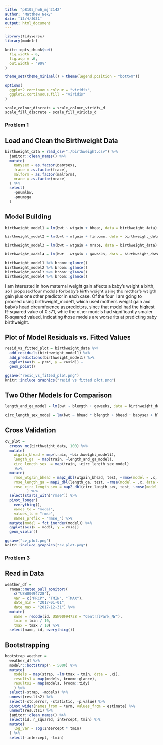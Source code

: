 ```yaml
---
title: "p8105_hw6_mjn2142"
author: "Matthew Neky"
date: "12/4/2021"
output: html_document
---
```


```r
library(tidyverse)
library(modelr)

knitr::opts_chunk$set(
  fig.width = 6,
  fig.asp = .6,
  out.width = "90%"
)

theme_set(theme_minimal() + theme(legend.position = "bottom"))

options(
  ggplot2.continuous.colour = "viridis",
  ggplot2.continuous.fill = "viridis"
)

scale_colour_discrete = scale_colour_viridis_d
scale_fill_discrete = scale_fill_viridis_d
```

### Problem 1

## Load and Clean the Birthweight Data

```r
birthweight_data = read_csv("./birthweight.csv") %>% 
  janitor::clean_names() %>% 
  mutate(
    babysex = as.factor(babysex),
    frace = as.factor(frace),
    malform = as.factor(malform),
    mrace = as.factor(mrace)
  ) %>% 
  select(
    -pnumlbw,
    -pnumsga
  )
```

## Model Building

```r
birthweight_model1 = lm(bwt ~ wtgain + bhead, data = birthweight_data)

birthweight_model2 = lm(bwt ~ wtgain + fincome, data = birthweight_data)

birthweight_model3 = lm(bwt ~ wtgain + mrace, data = birthweight_data)

birthweight_model4 = lm(bwt ~ wtgain + gaweeks, data = birthweight_data)

birthweight_model1 %>% broom::glance()
birthweight_model2 %>% broom::glance()
birthweight_model3 %>% broom::glance()
birthweight_model4 %>% broom::glance()
```

I am interested in how maternal weight gain affects a baby's weight a birth, so I proposed four models for baby's birth weight using the mother's weigth gain plus one other predictor in each case. Of the four, I am going to proceed using birthweight_model1, which used mother's weight gain and baby's head circumference as predictors, since that model had the highest R-squared value of 0.571, while the other models had significantly smaller R-squared valued, indicating those models are worse fits at predicting baby birthweight.

## Plot of Model Residuals vs. Fitted Values

```r
resid_vs_fitted_plot = birthweight_data %>% 
  add_residuals(birthweight_model1) %>% 
  add_predictions(birthweight_model1) %>% 
  ggplot(aes(x = pred, y = resid)) +
  geom_point()

ggsave("resid_vs_fitted_plot.png")
knitr::include_graphics("resid_vs_fitted_plot.png")
```

## Two Other Models for Comparison

```r
length_and_ga_model = lm(bwt ~ blength + gaweeks, data = birthweight_data)

circ_length_sex_model = lm(bwt ~ bhead * blength + bhead * babysex + blength * babysex + bhead * blength * babysex, data = birthweight_data)
```

## Cross Validation

```r
cv_plot =
  crossv_mc(birthweight_data, 100) %>% 
  mutate(
    wtgain_bhead = map(train, ~birthweight_model1),
    length_ga  = map(train, ~length_and_ga_model),
    circ_length_sex  = map(train, ~circ_length_sex_model)
    )%>% 
  mutate(
    rmse_wtgain_bhead = map2_dbl(wtgain_bhead, test, ~rmse(model = .x, data = .y)),
    rmse_length_ga = map2_dbl(length_ga, test, ~rmse(model = .x, data = .y)),
    rmse_circ_length_sex = map2_dbl(circ_length_sex, test, ~rmse(model = .x, data = .y))
          ) %>% 
  select(starts_with("rmse")) %>% 
  pivot_longer(
    everything(),
    names_to = "model", 
    values_to = "rmse",
    names_prefix = "rmse_") %>% 
  mutate(model = fct_inorder(model)) %>% 
  ggplot(aes(x = model, y = rmse)) +
  geom_violin()

ggsave("cv_plot.png")
knitr::include_graphics("cv_plot.png")
```

### Problem 3

## Read in Data

```r
weather_df = 
  rnoaa::meteo_pull_monitors(
    c("USW00094728"),
    var = c("PRCP", "TMIN", "TMAX"), 
    date_min = "2017-01-01",
    date_max = "2017-12-31") %>%
  mutate(
    name = recode(id, USW00094728 = "CentralPark_NY"),
    tmin = tmin / 10,
    tmax = tmax / 10) %>%
  select(name, id, everything())
```

## Bootstrapping

```r
bootstrap_weather = 
  weather_df %>% 
  modelr::bootstrap(n = 5000) %>% 
  mutate(
    models = map(strap, ~lm(tmax ~ tmin, data = .x)),
    results1 = map(models, broom::glance),
    results2 = map(models, broom::tidy)
    ) %>% 
  select(-strap, -models) %>% 
  unnest(results2) %>% 
  select(-std.error, -statistic, -p.value) %>% 
  pivot_wider(names_from = term, values_from = estimate) %>% 
  unnest(results1) %>% 
  janitor::clean_names() %>% 
  select(id, r_squared, intercept, tmin) %>% 
  mutate(
    log_var = log(intercept * tmin)
  ) %>% 
  select(-intercept, -tmin)
```

